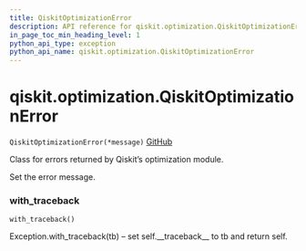 ```yaml
---
title: QiskitOptimizationError
description: API reference for qiskit.optimization.QiskitOptimizationError
in_page_toc_min_heading_level: 1
python_api_type: exception
python_api_name: qiskit.optimization.QiskitOptimizationError
---
```


<span id="qiskit-optimization-qiskitoptimizationerror" />

# qiskit.optimization.QiskitOptimizationError

<span id="qiskit.optimization.QiskitOptimizationError" />

`QiskitOptimizationError(*message)` [GitHub](https://github.com/qiskit-community/qiskit-aqua/tree/stable/0.8/qiskit/optimization/exceptions.py "view source code")

Class for errors returned by Qiskit’s optimization module.

Set the error message.

### with\_traceback

<span id="qiskit.optimization.QiskitOptimizationError.with_traceback" />

`with_traceback()`

Exception.with\_traceback(tb) – set self.\_\_traceback\_\_ to tb and return self.

